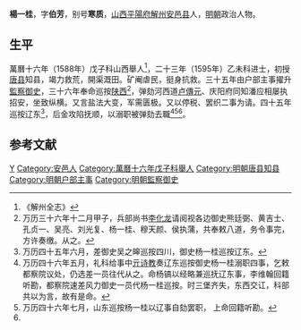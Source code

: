 {{Otheruses|other=名为楊一桂的其他人物|楊一桂}}

'''楊一桂'''，字'''伯芳'''，别号'''寒质'''，[[山西|山西]][[平陽府|平陽府]][[解州|解州]][[安邑县|安邑县]]人，[[明朝|明朝]]政治人物。

== 生平 ==
萬曆十六年（1588年）戊子科山西舉人<ref name="#1">《解州全志》</ref>，二十三年（1595年）乙未科进士，初授[[唐县|唐县]]知县，竭力救荒，開渠溉田。矿阉虐民，挺身抗救。三十五年由户部主事擢升[[監察御史|監察御史]]，三十六年奉命巡按[[陕西|陕西]]<ref>万历三十六年十二月甲子，兵部尚书[[李化龙|李化龙]]请阅视各边御史熊廷弼、黄吉士、孔贞一、吴亮、刘光复、杨一桂、穆天颜、侯执蒲，共奉敕八道，务令事完，方许奏缴。从之。</ref>，弹劾河西道[[卢傳元|卢傳元]]、庆阳府同知潘应相屡执招安，坐致纵横。又言盐法大变，军需匮极。又以停税、罢织二事为请。四十五年巡按辽东<ref>万历四十五年六月，差御史吴之皞巡按四川，御史杨一桂巡按辽东。</ref>，后金攻陷抚顺，以溺职被弹劾去職<ref>万历四十六年五月，礼科给事中[[亓诗教|亓诗教]]奏辽东巡按御史杨一桂溺职四事，乞敕都察院议处，仍选差一员往代从之。命杨镐以经略兼巡抚辽东事，李维翰回籍听勘，都察院速差风力御史一员代杨一桂巡按。时三堡齐失，东西交讧，科部共以为言，故有是命。</ref><ref>万历四十六年七月，山东巡按杨一桂以辽事自劾罢职， 上命回籍听勘。</ref><ref name="#1"/>。

==参考文献==
{{reflist}}

{{萬曆二十三年乙未科殿試金榜}}

{{Authority control}}

{{DEFAULTSORT:Yang杨}}
[[Category:杨姓|Y]]
[[Category:安邑人|Category:安邑人]]
[[Category:萬曆十六年戊子科舉人|Category:萬曆十六年戊子科舉人]]
[[Category:明朝唐县知县|Category:明朝唐县知县]]
[[Category:明朝户部主事|Category:明朝户部主事]]
[[Category:明朝監察御史|Category:明朝監察御史]]


{{明朝人物小作品}}